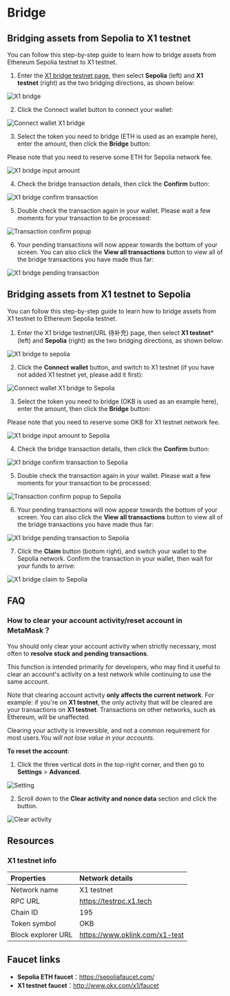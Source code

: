 # Bridge
## Bridging assets from Sepolia to X1 testnet
You can follow this step-by-step guide to learn how to bridge assets from Ethereum Sepolia testnet to X1 testnet.
1. Enter the [X1 bridge testnet page](https://www.okx.com/x1/bridge-test "X1 bridge testnet page"), then select **Sepolia** (left) and **X1 testnet** (right) as the two bridging directions, as shown below:

![X1 bridge](./img/x1-bridge.png)

2. Click the Connect wallet button to connect your wallet:

![Connect wallet X1 bridge](./img/connect-wallet-x1-bridge.png)

3. Select the token you need to bridge (ETH is used as an example here), enter the amount, then click the **Bridge** button:

<Tip title="Note">Please note that you need to reserve some ETH for Sepolia network fee.</Tip>

![X1 bridge input amount](./img/x1-bridge-input-amount.png)

4. Check the bridge transaction details, then click the **Confirm** button:

![X1 bridge confirm transaction](./img/x1-bridge-confirm-transaction.png)

5. Double check the transaction again in your wallet. Please wait a few moments for your transaction to be processed:

![Transaction confirm popup](./img/transaction-confirm-popup.png)

6. Your pending transactions will now appear towards the bottom of your screen. You can also click the **View all transactions** button to view all of the bridge transactions you have made thus far:

![X1 bridge pending transaction](./img/x1-bridge-pending-transaction.png)

## Bridging assets from X1 testnet to Sepolia
You can follow this step-by-step guide to learn how to bridge assets from X1 testnet to Ethereum Sepolia testnet.
1. Enter the X1 bridge testnet(URL 待补充) page, then select **X1 testnet*** (left) and **Sepolia** (right) as the two bridging directions, as shown below:

![X1 bridge to sepolia](./img/x1-bridge-to-sepolia.png)

2. Click the **Connect wallet** button, and switch to X1 testnet (if you have not added X1 testnet yet, please add it first):

![Connect wallet X1 bridge to Sepolia](./img/connect-wallet-x1-bridge-to-sepolia.png)

3. Select the token you need to bridge (OKB is used as an example here), enter the amount, then click the **Bridge** button:

<Tip title="Note">Please note that you need to reserve some OKB for X1 testnet network fee.</Tip>

![X1 bridge input amount to Sepolia](./img/x1-bridge-input-amount-to-sepolia.png)

4. Check the bridge transaction details, then click the **Confirm** button:

![X1 bridge confirm transaction to Sepolia](./img/x1-bridge-confirm-transaction-to-sepolia.png)

5. Double check the transaction again in your wallet. Please wait a few moments for your transaction to be processed:

![Transaction confirm popup to Sepolia](./img/transaction-confirm-popup-to-sepolia.png)

6. Your pending transactions will now appear towards the bottom of your screen. You can also click the **View all transactions** button to view all of the bridge transactions you have made thus far:

![X1 bridge pending transaction to Sepolia](./img/x1-bridge-pending-transaction-to-sepolia.png)

7. Click the **Claim** button (bottom right), and switch your wallet to the Sepolia network. Confirm the transaction in your wallet, then wait for your funds to arrive:

![X1 bridge claim to Sepolia](./img/x1-bridge-claim-to-sepolia.png)

## FAQ
### How to clear your account activity/reset account in MetaMask？
You should only clear your account activity when strictly necessary, most often to **resolve stuck and pending transactions**. 

This function is intended primarily for developers, who may find it useful to clear an account's activity on a test network while continuing to use the same account. 

Note that clearing account activity **only affects the current network**. For example: if you're on **X1 testnet**, the only activity that will be cleared are your transactions on **X1 testnet**. Transactions on other networks, such as Ethereum, will be unaffected.

<Tip title="Note">Clearing your activity is irreversible, and not a common requirement for most users.*You will not lose value in your accounts*.</Tip>

**To reset the account**:
1. Click the three vertical dots in the top-right corner, and then go to **Settings** > **Advanced**.

![Setting](./img/setting.png)

2. Scroll down to the **Clear activity and nonce data** section and click the button.

![Clear activity](./img/clear-activity.png)

## Resources
### X1 testnet info
|Properties|Network details|
|:----|:----|
|Network name|X1 testnet|
|RPC URL|https://testrpc.x1.tech|
|Chain ID|195|
|Token symbol|OKB|
|Block explorer URL|https://www.oklink.com/x1-test|

## Faucet links
* **Sepolia ETH faucet**：https://sepoliafaucet.com/
* **X1 testnet faucet**：http://www.okx.com/x1/faucet
